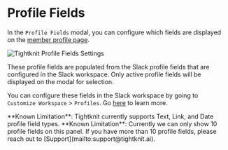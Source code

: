 
# Profile Fields

In the `Profile Fields` modal, you can configure which fields are displayed on the [member profile page](/companion-site/pages/profile).

![Tightknit Profile Fields Settings](/tightknit-site/profiles/profile-fields-modal.png)

These profile fields are populated from the Slack profile fields that are configured in the Slack workspace.
Only active profile fields will be displayed on the modal for selection.

You can configure these fields in the Slack workspace by going to `Customize Workspace` > `Profiles`.
Go [here](https://slack.com/help/articles/212281478-Customize-member-profiles) to learn more.

<Callout type="warning" emoji="⚠️">
  **Known Limitation**: Tightknit currently supports Text, Link, and Date
  profile field types.
</Callout>

<Callout type="warning" emoji="⚠️">
  **Known Limitation**: Currently we can only show 10 profile fields on this
  panel. If you have more than 10 profile fields, please reach out to
  [Support](mailto:support@tightknit.ai).
</Callout>
